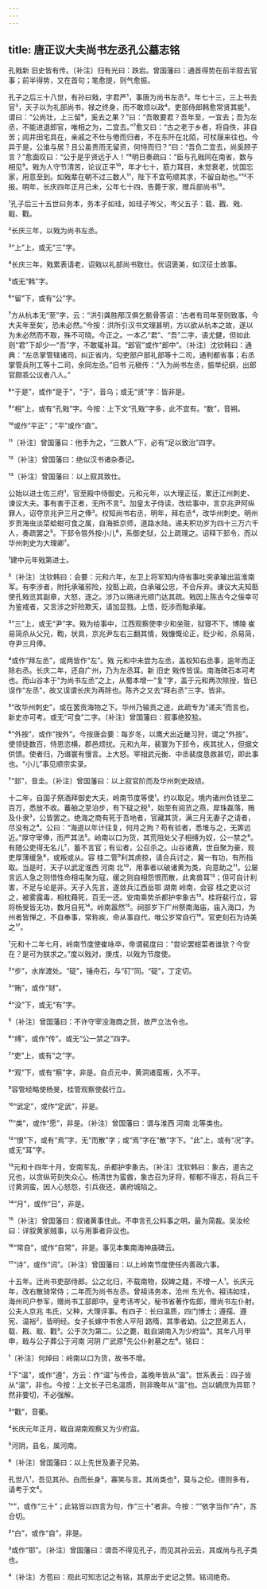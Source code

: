 ```yaml
---
---
---
```

title: 唐正议大夫尚书左丞孔公墓志铭
---







孔戣新 旧史皆有传。〔补注〕归有光曰：跌宕。曾国藩曰：通首得势在前半叙去官事；前半得势，又在首句；笔愈提，则气愈振。

孔子之后三十八世，有孙曰戣，字君严¹，事唐为尚书左丞²。年七十三，三上书去官³，天子以为礼部尚书，禄之终身，而不敢烦以政⁴。吏部侍郎韩愈常贤其能⁵，谓曰：“公尚壮，上三留⁶，奚去之果？”曰：“吾敢要君？吾年至，一宜去；吾为左丞，不能进退郎官，唯相之为，二宜去。”⁷愈又曰：“古之老于乡者，将自佚，非自苦；闾井田宅具在，亲戚之不仕与倦而归者，不在东阡在北陌，可杖屦来往也。今异于是，公谁与居？且公虽贵而无留资，何恃而归？”曰：“吾负二宜去，尚奚顾子言？”愈面叹曰：“公于是乎贤远于人！”⁸明日奏疏曰：“臣与孔戣同在南省，数与相见⁹。戣为人守节清苦，论议正平¹⁰，年才七十，筋力耳目，未觉衰老，忧国忘家，用意至到。如戣辈在朝不过三数人¹¹，陛下不宜苟顺其求，不留自助也。”¹²不报。明年，长庆四年正月己未，公年七十四，告薨于家，赠兵部尚书¹³。

¹孔子后三十五世曰务本，务本子如珪，如珪子岑父，岑父五子：载、戡、戣、戢、戵。

²长庆三年，以戣为尚书左丞。

³“上”上，或无“三”字。

⁴长庆三年，戣累表请老，诏戣以礼部尚书致仕。优诏褒美，如汉征士故事。

⁵或无“韩”字。

⁶“留”下，或有“公”字。

⁷方从杭本无“至”字，云：“洪引龚胜邴汉俱乞骸骨答诏：‘古者有司年至则致事，今大夫年至矣’，恐未必然。”今按：洪所引汉书文理甚明，方以欲从杭本之故，遂以为未必然而不取，殊不可晓。今正之。一本乙“君”、“吾”二字，语尤健，但如此则“君”下却少一“吾”字，不敢辄补耳。“郎官”或作“郎中”。〔补注〕沈钦韩曰：通典：“左丞掌管辖诸司，纠正省内，勾吏部户部礼部等十二司，通判都省事；右丞掌管兵刑工等十二司，余同左丞。”旧书 元稹传：“入为尚书左丞，振举纪纲，出郎官颇乖公议者八人。”

⁸“于是”，或作“是于”，“于”，音乌；或无“贤”字：皆非是。

⁹“相”上，或有“孔戣”字。今按：上下文“孔戣”字多，此不宜有。“数”，音朔。

¹⁰或作“平正”；“平”或作“直”。

¹¹〔补注〕曾国藩曰：他手为之，“三数人”下，必有“足以致治”四字。

¹²〔补注〕曾国藩曰：绝似汉书诸杂奏记。

¹³〔补注〕曾国藩曰：以上叙其致仕。

公始以进士佐三府¹，官至殿中侍御史。元和元年，以大理正征，累迁江州刺史、谏议大夫。事有害于正者，无所不言²。加皇太子侍读，改给事中，言京兆尹阿纵罪人，诏夺京兆尹三月之俸³。权知尚书右丞，明年，拜右丞⁴，改华州刺史。明州岁贡海虫淡菜蛤蚶可食之属，自海抵京师，道路水陆，递夫积功岁为四十三万六千人，奏疏罢之⁵。下邽令笞外按小儿⁶，系御史狱，公上疏理之。诏释下邽令，而以华州刺史为大理卿⁷。

¹建中元年戣第进士。

²〔补注〕沈钦韩曰：会要：元和六年，左卫上将军知内侍省事吐突承璀出监淮南军。有李涉者，附托承璀邪险，投匦上疏，白承璀公忠，不合斥弃。谏议大夫知匦使孔戣览其副章，大怒，逐之。涉乃以赂进光顺门达其疏。戣因上陈古今之佞幸可为鉴戒者，又言涉之奸险欺天，请加显戮。上悟，贬涉而黜承璀。

³“三”上，或无“尹”字。戣为给事中，江西观察使李少和坐赃，狱寝不下。博陵 崔易简杀从父兄，鞫，状具，京兆尹左右三翻其情，戣慷慨论正，贬少和，杀易简，夺尹三月俸。

⁴或作“拜左丞”，或两皆作“左”。戣 元和中未尝为左丞，盖权知右丞事，逾年而正除右丞。长庆二年，还自广州，乃为左丞耳。新 旧史 戣传皆误。南海碑石本可考也。而山谷本于“为尚书左丞”之上，从蜀本增一“复”字，盖于元和两次除授，皆已误作“左丞”，故又误谓长庆为再除也。陈齐之又去“拜右丞”三字。皆非。

⁵“改华州刺史”，或在罢贡海物之下。华州乃输贡之途，此疏专为“递夫”而言也，新史亦可考。或无“可食”二字。〔补注〕曾国藩曰：叙事绝狡狯。

⁶“外按”，或作“按外”。今按唐会要：每岁冬，以鹰犬出近畿习狩，谓之“外按”。使领徒数百，恃恩恣横，郡邑烦扰。元和九年，裴寰为下邽令，疾其扰人，但据文供馈。使者归，乃谮寰有慢言。上大怒。宰相武元衡、中丞裴度恳救甚切，即此事也。“小儿”事见顺宗实录。

⁷“邽”，音圭。〔补注〕曾国藩曰：以上叙官阶而及华州刺史政绩。

十二年，自国子祭酒拜御史大夫，岭南节度等使¹。约以取足。境内诸州负钱至二百万，悉放不收。蕃舶之至泊步，有下碇之税²，始至有阅货之燕，犀珠磊落，贿及仆隶³，公皆罢之。绝海之商有死于吾地者，官藏其货，满三月无妻子之请者，尽没有之⁴。公曰：“海道以年计往复，何月之拘？苟有验者，悉堆与之，无筭远近。”厚守宰俸，而严其法⁵。岭南以口为货，其荒阻处父子相缚为奴，公一禁之⁶。有随公吏得无名儿⁷，蓄不言官；有讼者，公召杀之。山谷诸黄，世自聚为豪，观吏厚薄缓急⁸，或叛或从。容 桂二管⁹利其虏掠，请合兵讨之，冀一有功，有所指取。当是时，天子以武定淮西 河南 北¹⁰，用事者以破诸黄为类，向意助之¹¹。公屡言远人急之则惜性命相屯聚为寇，缓之则自相怨恨而散，此禽兽耳¹²；但可自计利害，不足与论是非。天子入先言，遂敛兵江西岳鄂 湖南 岭南，会容 桂之吏以讨之，被雾露毒，相枕藉死，百无一还。安南乘势杀都护李象古¹³。桂将裴行立，容将杨旻皆无功，数月自死¹⁴。岭南嚣然¹⁵。祠部岁下广州祭南海庙，庙入海口，为州者皆惮之，不自奉事，常称疾，命从事自代，唯公岁常自行¹⁶。官吏刻石为诗美之¹⁷。

¹元和十二年七月，岭南节度使崔咏卒，帝谓裴度曰：“尝论罢蚶菜者谁欤？今安在？是可为朕求之。”度以戣对，庚戌，以戣为节度使。

²“步”，水岸渡处。“碇”，锤舟石，与“矴”同。“碇”，丁定切。

³“贿”，或作“财”。

⁴“没”下，或无“有”字。

⁵〔补注〕曾国藩曰：不许守宰没海商之货，故严立法令也。

⁶“缚”，或作“传”。或无“公一禁之”四字。

⁷“吏”上，或有“之”字。

⁸“观”下，或有“察”字，非是。自贞元中，黄洞诸蛮叛，久不平。

⁹容管经略使杨旻，桂管观察使裴行立。

¹⁰“武定”，或作“定武”，非是。

¹¹“类”，或作“愿”，非是。〔补注〕曾国藩曰：谓与淮西 河南 北等类也。

¹²“恨”下，或有“焉”字，无“而散”字；或“焉”字在“散”字下。“此”上，或有“况”字。或无“耳”字。

¹³元和十四年十月，安南军乱，杀都护李象古。〔补注〕沈钦韩曰：象古，道古之兄也，以贪纵苛刻失众心。杨清世为蛮酋，象古召为牙将，郁郁不得志，将兵三千讨黄洞蛮，因人心怒怨，引兵夜还，袭府城陷之。

¹⁴“月”，或作“日”，非是。

¹⁵〔补注〕曾国藩曰：叙诸黄事住此。不申言孔公料事之明，最为简裁。吴汝纶曰：详叙黄家贼事，以与用事者异议也。

¹⁶“常自”，或作“自常”，非是。事见本集南海神庙碑云。

¹⁷“诗”，或作“词”。〔补注〕曾国藩曰：以上岭南节度使任内善政六事。

十五年。迁尚书吏部侍郎。公之北归，不载南物，奴婢之籍，不增一人¹。长庆元年，改右散骑常侍；二年而为尚书左丞。曾祖讳务本，沧州 东光令。祖讳如珪，海州司户参军，赠尚书工部郎中。皇考讳岑父，秘书省著作佐郎，赠尚书左仆射。公夫人京兆 韦氏，父种，大理评事。有四子：长曰温质，四门博士；遵孺、遵宪、温裕²，皆明经。女子长嫁中书舍人平阳 路隋，其季者幼。公之昆弟五人，载、戡、戢、戵³。公于次为第二。公之薨，戢自湖南入为少府监⁴。其年八月甲申，戢与公子葬公于河南 河阴 广武原⁵先公仆射墓之左⁶。铭曰：

¹〔补注〕何焯曰：岭南以口为货，故书不增。

²下“温”，或作“遵”，方云：作“温”与传合，盖晚年皆从“温”。世系表云：四子皆从“温”，非也。今按：上文长子已名温质，则非晚年从“温”也。岂以嫡庶为异耶？然非要切，不必强解。

³“戵”，音衢。

⁴长庆元年正月，戢自湖南观察又为少府监。

⁵河阴，县名，属河南。

⁶〔补注〕曾国藩曰：以上先世及妻子兄弟。

孔世八¹，吾见其孙。白而长身²，寡笑与言。其尚类也³，莫与之伦。德则多有，请考于文⁴。

¹“”，或作“三十”；此铭皆以四言为句，作“三十”者非。今按：“”依字当作“卉”，苏合切。

²“白”，或作“自”，非是。

³或作“耶”。〔补注〕曾国藩曰：谓吾不得见孔子，而见其孙云云，其或尚与孔子类也。

⁴〔补注〕方苞曰：观此可知志记之有铭，其原出于史记之赞。铭词绝奇。